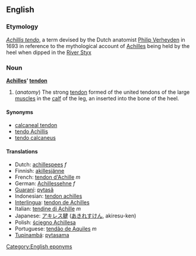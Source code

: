 ==English==
===Etymology===
{{L.}} ''[[Achillis tendo]]'', a term devised by the Dutch anatomist [[w:Philip Verheyden|Philip Verheyden]] in 1693 in reference to the mythological account of [[Achilles]] being held by the heel when dipped in the [[w:Styx|River Styx]]

=== Noun ===
'''[[Achilles]]’ [[tendon]]'''

#(''anatomy'') The strong [[tendon]] formed of the united tendons of the large [[muscle]]s in the [[calf]] of the leg, an inserted into the bone of the heel.

====Synonyms====
*[[calcaneal tendon]]
*[[tendo Achillis]]
*[[tendo calcaneus]]

==== Translations ====
*Dutch: [[achillespees]] ''f''
*Finnish: [[akillesjänne]]
*French: [[tendon d'Achille]] ''m''
*German: [[Achillessehne]] ''f''
*[[Guaraní]]: [[pytasã]]
*Indonesian: [[tendon achilles]]
*[[Interlingua]]: [[tendon de Achilles]]
*Italian: [[tendine di Achille]] ''m''
*Japanese: [[アキレス腱]] ([[あきれすけん]], akiresu-ken)
*Polish: [[ścięgno Achillesa]] {{n}}
*Portuguese: [[tendão de Aquiles]] ''m''
*[[Tupinambá]]: [[pytasama]]

[[Category:English eponyms]]
